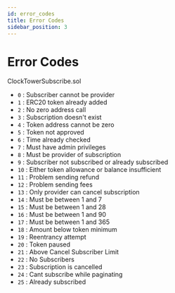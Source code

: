 ```yaml
---
id: error_codes
title: Error Codes
sidebar_position: 3
---
```


# Error Codes

ClockTowerSubscribe.sol

- `0` : Subscriber cannot be provider
- `1` : ERC20 token already added
- `2` : No zero address call
- `3` : Subscription doesn't exist
- `4` : Token address cannot be zero
- `5` : Token not approved
- `6` : Time already checked
- `7` : Must have admin privileges
- `8` : Must be provider of subscription
- `9` : Subscriber not subscribed or already subscribed
- `10` : Either token allowance or balance insufficient
- `11` : Problem sending refund
- `12` : Problem sending fees
- `13` : Only provider can cancel subscription
- `14` : Must be between 1 and 7
- `15` : Must be between 1 and 28
- `16` : Must be between 1 and 90
- `17` : Must be between 1 and 365
- `18` : Amount below token minimum
- `19` : Reentrancy attempt
- `20` : Token paused
- `21` : Above Cancel Subscriber Limit
- `22` : No Subscribers
- `23` : Subscription is cancelled
- `24` : Cant subscribe while paginating
- `25` : Already subscribed

